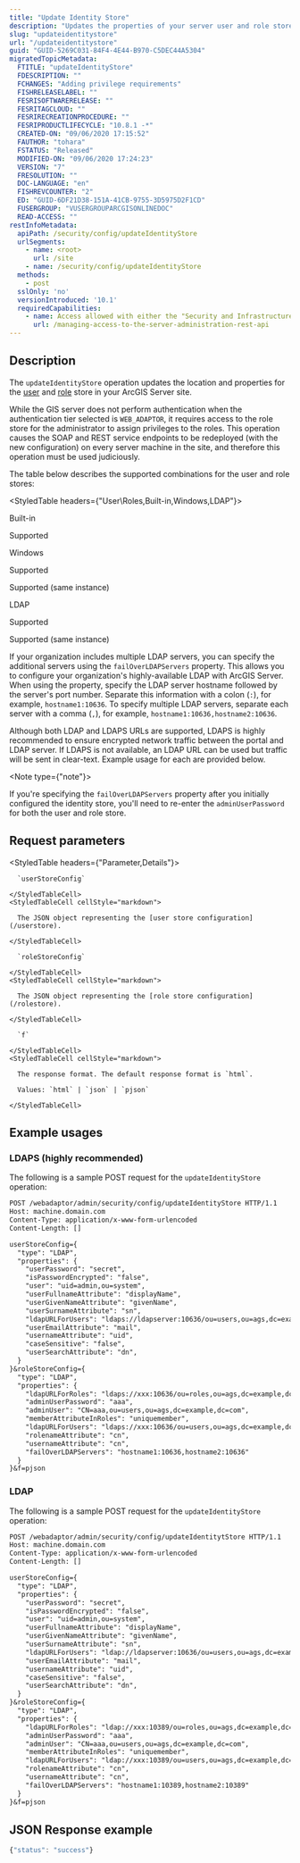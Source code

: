 ```yaml
---
title: "Update Identity Store"
description: "Updates the properties of your server user and role stores."
slug: "updateidentitystore"
url: "/updateidentitystore"
guid: "GUID-5269C031-84F4-4E44-B970-C5DEC44A5304"
migratedTopicMetadata:
  FTITLE: "updateIdentityStore"
  FDESCRIPTION: ""
  FCHANGES: "Adding privilege requirements"
  FISHRELEASELABEL: ""
  FESRISOFTWARERELEASE: ""
  FESRITAGCLOUD: ""
  FESRIRECREATIONPROCEDURE: ""
  FESRIPRODUCTLIFECYCLE: "10.8.1 -*"
  CREATED-ON: "09/06/2020 17:15:52"
  FAUTHOR: "tohara"
  FSTATUS: "Released"
  MODIFIED-ON: "09/06/2020 17:24:23"
  VERSION: "7"
  FRESOLUTION: ""
  DOC-LANGUAGE: "en"
  FISHREVCOUNTER: "2"
  ED: "GUID-6DF21D38-151A-41CB-9755-3D5975D2F1CD"
  FUSERGROUP: "VUSERGROUPARCGISONLINEDOC"
  READ-ACCESS: ""
restInfoMetadata:
  apiPath: /security/config/updateIdentityStore
  urlSegments:
    - name: <root>
      url: /site
    - name: /security/config/updateIdentityStore
  methods:
    - post
  sslOnly: 'no'
  versionIntroduced: '10.1'
  requiredCapabilities:
    - name: Access allowed with either the "Security and Infrastructure" or "Servers" privileges
      url: /managing-access-to-the-server-administration-rest-api
---
```


## Description

The `updateIdentityStore` operation updates the location and properties for the [user](/userstore) and [role](/rolestore) store in your ArcGIS Server site.

While the GIS server does not perform authentication when the authentication tier selected is `WEB_ADAPTOR`, it requires access to the role store for the administrator to assign privileges to the roles. This operation causes the SOAP and REST service endpoints to be redeployed (with the new configuration) on every server machine in the site, and therefore this operation must be used judiciously.

The table below describes the supported combinations for the user and role stores:

<StyledTable headers={"User\Roles,Built-in,Windows,LDAP"}>
<StyledTableRow>
<StyledTableCell cellStyle="markdown">

Built-in

</StyledTableCell>
<StyledTableCell cellStyle="markdown">

Supported

</StyledTableCell>
<StyledTableCell cellStyle="markdown">
</StyledTableCell>
<StyledTableCell cellStyle="markdown">

</StyledTableCell>
</StyledTableRow>
<StyledTableRow>
<StyledTableCell cellStyle="markdown">

Windows

</StyledTableCell>
<StyledTableCell cellStyle="markdown">

Supported

</StyledTableCell>
<StyledTableCell cellStyle="markdown">

Supported (same instance)

</StyledTableCell>
<StyledTableCell cellStyle="markdown">
</StyledTableCell>
</StyledTableRow>
<StyledTableRow>
<StyledTableCell cellStyle="markdown">

LDAP

</StyledTableCell>
<StyledTableCell cellStyle="markdown">

Supported

</StyledTableCell>
<StyledTableCell cellStyle="markdown">
</StyledTableCell>
<StyledTableCell cellStyle="markdown">

Supported (same instance)

</StyledTableCell>
</StyledTableRow>
</StyledTable>

If your organization includes multiple LDAP servers, you can specify the additional servers using the `failOverLDAPServers`  property. This allows you to configure your organization's highly-available LDAP with ArcGIS Server. When using the property, specify the LDAP server hostname followed by the server's port number. Separate this information with a colon (`:`), for example, `hostname1:10636`. To specify multiple LDAP servers, separate each server with a comma (`,`), for example, `hostname1:10636,hostname2:10636`.

Although both LDAP and LDAPS URLs are supported, LDAPS is highly recommended to ensure encrypted network traffic between the portal and LDAP server. If LDAPS is not available, an LDAP URL can be used but traffic will be sent in clear-text. Example usage for each are provided below.

<Note type={"note"}>

If you're specifying the `failOverLDAPServers` property after you initially configured the identity store, you'll need to re-enter the `adminUserPassword` for both the user and role store.

</Note>


##  Request parameters

<StyledTable headers={"Parameter,Details"}>
  <StyledTableRow>
    <StyledTableCell cellStyle="markdown">

      `userStoreConfig` 

    </StyledTableCell>
    <StyledTableCell cellStyle="markdown">

      The JSON object representing the [user store configuration](/userstore).

    </StyledTableCell>
  </StyledTableRow>
  <StyledTableRow>
    <StyledTableCell cellStyle="markdown">

      `roleStoreConfig` 

    </StyledTableCell>
    <StyledTableCell cellStyle="markdown">

      The JSON object representing the [role store configuration](/rolestore).

    </StyledTableCell>
  </StyledTableRow>
  <StyledTableRow>
    <StyledTableCell cellStyle="markdown">

      `f` 

    </StyledTableCell>
    <StyledTableCell cellStyle="markdown">

      The response format. The default response format is `html`. 

      Values: `html` | `json` | `pjson`

    </StyledTableCell>
  </StyledTableRow>
</StyledTable>


## Example usages

### LDAPS (highly recommended)

The following is a sample POST request for the `updateIdentityStore` operation:

```markdown
POST /webadaptor/admin/security/config/updateIdentityStore HTTP/1.1
Host: machine.domain.com
Content-Type: application/x-www-form-urlencoded
Content-Length: []

userStoreConfig={
  "type": "LDAP",
  "properties": {
    "userPassword": "secret",
    "isPasswordEncrypted": "false",
    "user": "uid=admin,ou=system",
    "userFullnameAttribute": "displayName",
    "userGivenNameAttribute": "givenName",
    "userSurnameAttribute": "sn",
    "ldapURLForUsers": "ldaps://ldapserver:10636/ou=users,ou=ags,dc=example,dc=com",
    "userEmailAttribute": "mail",
    "usernameAttribute": "uid",
    "caseSensitive": "false",
    "userSearchAttribute": "dn", 
  }
}&roleStoreConfig={
  "type": "LDAP",
  "properties": {
    "ldapURLForRoles": "ldaps://xxx:10636/ou=roles,ou=ags,dc=example,dc=com",
    "adminUserPassword": "aaa",
    "adminUser": "CN=aaa,ou=users,ou=ags,dc=example,dc=com",
    "memberAttributeInRoles": "uniquemember",
    "ldapURLForUsers": "ldaps://xxx:10636/ou=users,ou=ags,dc=example,dc=com",
    "rolenameAttribute": "cn",
    "usernameAttribute": "cn",
    "failOverLDAPServers": "hostname1:10636,hostname2:10636"
  }
}&f=pjson
```

### LDAP

The following is a sample POST request for the `updateIdentityStore` operation:

```markdown
POST /webadaptor/admin/security/config/updateIdentitytStore HTTP/1.1
Host: machine.domain.com
Content-Type: application/x-www-form-urlencoded
Content-Length: []

userStoreConfig={
  "type": "LDAP",
  "properties": {
    "userPassword": "secret",
    "isPasswordEncrypted": "false",
    "user": "uid=admin,ou=system",
    "userFullnameAttribute": "displayName",
    "userGivenNameAttribute": "givenName",
    "userSurnameAttribute": "sn",
    "ldapURLForUsers": "ldap://ldapserver:10636/ou=users,ou=ags,dc=example,dc=com",
    "userEmailAttribute": "mail",
    "usernameAttribute": "uid",
    "caseSensitive": "false",
    "userSearchAttribute": "dn", 
  }
}&roleStoreConfig={
  "type": "LDAP",
  "properties": {
    "ldapURLForRoles": "ldap://xxx:10389/ou=roles,ou=ags,dc=example,dc=com",
    "adminUserPassword": "aaa",
    "adminUser": "CN=aaa,ou=users,ou=ags,dc=example,dc=com",
    "memberAttributeInRoles": "uniquemember",
    "ldapURLForUsers": "ldap://xxx:10389/ou=users,ou=ags,dc=example,dc=com",
    "rolenameAttribute": "cn",
    "usernameAttribute": "cn",
    "failOverLDAPServers": "hostname1:10389,hostname2:10389"
  }
}&f=pjson
```

## JSON Response example

```javascript
{"status": "success"}
```
